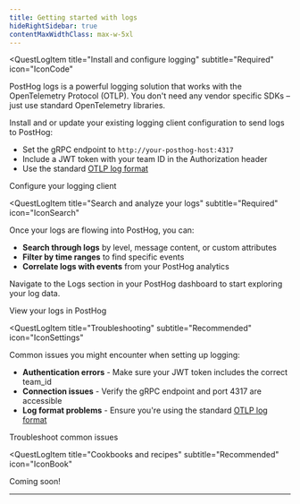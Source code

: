 ```yaml
---
title: Getting started with logs
hideRightSidebar: true
contentMaxWidthClass: max-w-5xl
---
```



<QuestLog firstSpeechBubble="Let's get started!" lastSpeechBubble="Time to search through your logs!">

<QuestLogItem 
    title="Install and configure logging"
    subtitle="Required"
    icon="IconCode"
>

PostHog logs is a powerful logging solution that works with the OpenTelemetry Protocol (OTLP). 
You don't need any vendor specific SDKs – just use standard OpenTelemetry libraries.

Install and or update your existing logging client configuration to send logs to PostHog:

- Set the gRPC endpoint to `http://your-posthog-host:4317`
- Include a JWT token with your team ID in the Authorization header
- Use the standard [OTLP log format](https://opentelemetry.io/docs/specs/otel/logs/data-model/)

<CallToAction type="primary" to="/docs/logs/installation">
  Configure your logging client
</CallToAction>

</QuestLogItem>

<QuestLogItem 
  title="Search and analyze your logs"
  subtitle="Required"
  icon="IconSearch"
>

Once your logs are flowing into PostHog, you can:

- **Search through logs** by level, message content, or custom attributes
- **Filter by time ranges** to find specific events
- **Correlate logs with events** from your PostHog analytics

Navigate to the Logs section in your PostHog dashboard to start exploring your log data.

<CallToAction type="primary" to="https://app.posthog.com/logs">
  View your logs in PostHog
</CallToAction>

</QuestLogItem>

<QuestLogItem 
  title="Troubleshooting"
  subtitle="Recommended"
  icon="IconSettings"
>

Common issues you might encounter when setting up logging:

- **Authentication errors** - Make sure your JWT token includes the correct team_id
- **Connection issues** - Verify the gRPC endpoint and port 4317 are accessible
- **Log format problems** - Ensure you're using the standard [OTLP log format](https://opentelemetry.io/docs/specs/otel/logs/data-model/)

<CallToAction type="primary" to="/docs/logs/troubleshooting">
  Troubleshoot common issues
</CallToAction>

</QuestLogItem>

<QuestLogItem 
  title="Cookbooks and recipes"
  subtitle="Recommended"
  icon="IconBook"
>

Coming soon!

---

</QuestLogItem>

</QuestLog>
